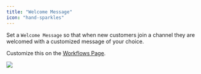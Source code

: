 ```yaml
---
title: "Welcome Message"
icon: "hand-sparkles"
---
```


Set a `Welcome Message` so that when new customers join a channel they are
welcomed with a customized message of your choice.

Customize this on the [Workflows Page](https://app.usepylon.com/workflows).

<Frame>
  <img src="/images/welcome-message.png" />
</Frame>
